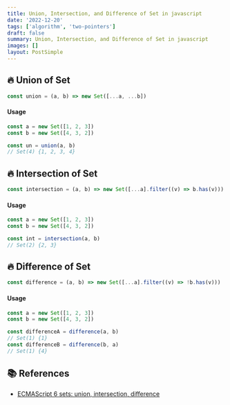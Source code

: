 ```yaml
---
title: Union, Intersection, and Difference of Set in javascript
date: '2022-12-20'
tags: ['algorithm', 'two-pointers']
draft: false
summary: Union, Intersection, and Difference of Set in javascript
images: []
layout: PostSimple
---
```


## 🔥 Union of Set

```javascript
const union = (a, b) => new Set([...a, ...b])
```

#### Usage

```javascript
const a = new Set([1, 2, 3])
const b = new Set([4, 3, 2])

const un = union(a, b)
// Set(4) {1, 2, 3, 4}
```

## 🔥 Intersection of Set

```javascript
const intersection = (a, b) => new Set([...a].filter((v) => b.has(v)))
```

#### Usage

```javascript
const a = new Set([1, 2, 3])
const b = new Set([4, 3, 2])

const int = intersection(a, b)
// Set(2) {2, 3}
```

## 🔥 Difference of Set

```javascript
const difference = (a, b) => new Set([...a].filter((v) => !b.has(v)))
```

#### Usage

```javascript
const a = new Set([1, 2, 3])
const b = new Set([4, 3, 2])

const differenceA = difference(a, b)
// Set(1) {1}
const differenceB = difference(b, a)
// Set(1) {4}
```

## 📚 References

- [ECMAScript 6 sets: union, intersection, difference](https://2ality.com/2015/01/es6-set-operations.html)
